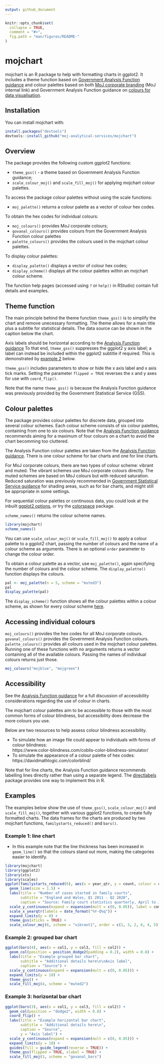 ```yaml
---
output: github_document
---
```


<!-- README.md is generated from README.Rmd. Please edit that file -->

```r
knitr::opts_chunk$set(
  collapse = TRUE,
  comment = "#>",
  fig.path = "man/figures/README-"
)
```

# mojchart

<!-- badges: start -->
<!-- badges: end -->

mojchart is an R package to help with formatting charts in ggplot2. It includes a theme function based on [Government Analysis Function guidance](https://analysisfunction.civilservice.gov.uk/policy-store/data-visualisation-charts/) and colour palettes based on both [MoJ corporate branding](https://intranet.justice.gov.uk/guidance/communications/branding-templates/) (MoJ internal link) and Government Analysis Function guidance on [colours for data visualisation](https://analysisfunction.civilservice.gov.uk/policy-store/data-visualisation-colours-in-charts/).


## Installation

You can install mojchart with:

``` r
install.packages("devtools")
devtools::install_github("moj-analytical-services/mojchart")
```


## Overview

The package provides the following custom ggplot2 functions:\

* `theme_gss()` - a theme based on Government Analysis Function guidance;\
* `scale_colour_moj()` and `scale_fill_moj()` for applying mojchart colour palettes.

To access the package colour palettes without using the scale functions:\

* `moj_palette()` returns a colour palette as a vector of colour hex codes.\

To obtain the hex codes for individual colours:\

* `moj_colours()` provides MoJ corporate colours;\
* `govanal_colours()` provides colours from the Government Analysis Function colour palettes\
* `palette_colours()` provides the colours used in the mojchart colour palettes.\

To display colour palettes:

* `display_palette()` displays a vector of colour hex codes;
* `display_scheme()` displays all the colour palettes within an mojchart colour scheme.

The function help pages (accessed using `?` or `help()` in RStudio) contain full details and examples.


## Theme function

The main principle behind the theme function `theme_gss()` is to simplify the chart and remove unecessary formatting. The theme allows for a main title plus a subtitle for statistical details. The data source can be shown in the caption below the chart.

Axis labels should be horizontal according to the [Analysis Function guidance](https://analysisfunction.civilservice.gov.uk/policy-store/data-visualisation-charts/#section-7)
To that end, `theme_gss()` suppresses the ggplot2 y axis label; a label can instead be included within the ggplot2 subtitle if required. This is demonstrated by [example 2](#example-2-grouped-bar-chart) below.

`theme_gss()` includes parameters to show or hide the x axis label and x axis tick marks. Setting the parameter `flipped = TRUE` reverses the x and y axes for use with `coord_flip()`.

Note that the name `theme_gss()` is because the Analysis Function guidance was previously provided by the Government Statistical Service (GSS).


## Colour palettes

The package provides colour palettes for discrete data, grouped into several colour schemes. Each colour scheme consists of six colour palettes, containing from one to six colours. Note that the [Analysis Function guidance](https://analysisfunction.civilservice.gov.uk/policy-store/data-visualisation-colours-in-charts/#section-5) recommends aiming for a maximum of four colours on a chart to avoid the chart becomming too cluttered.

The Analysis Function colour palettes are taken from the [Analysis Function guidance](https://analysisfunction.civilservice.gov.uk/policy-store/data-visualisation-colours-in-charts/#section-4). There is one colour scheme for bar charts and one for line charts.

For MoJ corporate colours, there are two types of colour scheme: vibrant and muted. The vibrant schemes use MoJ corporate colours directly. The muted schemes are based on MoJ colours but with reduced saturation. Reduced saturation was previously recommended in [Government Statistical Service guidance](https://gss.civilservice.gov.uk/policy-store/introduction-to-data-visualisation/#section-9) for shading areas, such as for bar charts, and might still be appropriate in some settings.

For sequential colour palettes or continuous data, you could look at the inbuilt [ggplot2 options](https://ggplot2-book.org/scale-colour.html), or try the [colorspace](https://cran.r-project.org/web/packages/colorspace/vignettes/colorspace.html) package.

`scheme_names()` returns the colour scheme names.

```r
library(mojchart)
scheme_names()
```

You can use `scale_colour_moj()` or `scale_fill_moj()` to apply a colour palette to a ggplot2 chart, passing the number of colours and the name of a colour scheme as arguments. There is an optional `order` parameter to change the colour order.

To obtain a colour palette as a vector, use `moj_palette()`, again specifying the number of colours and the colour scheme. The `display_palette()` function displays the colours.

```r
pal <- moj_palette(n = 5, scheme = "muted3")
pal
display_palette(pal)
```

The `display_scheme()` function shows all the colour palettes within a colour scheme, as shown for every colour scheme [here](man/additional-documentation/schemes.md).


## Accessing individual colours

`moj_colours()` provides the hex codes for all MoJ corporate colours. `govanal_colours()` provides the Government Analysis Function colours. `palette_colours()` provides all colours used in the mojchart colour palettes. Running one of these functions with no arguments returns a vector containing all of the available colours. Passing the names of individual colours returns just those.

```r
moj_colours("mojblue", "mojgreen")
```


## Accessibility

See the [Analysis Function guidance](https://analysisfunction.civilservice.gov.uk/policy-store/data-visualisation-colours-in-charts/) for a full discussion of accessibility considerations regarding the use of colour in charts.

The mojchart colour palettes aim to be accessible to those with the most common forms of colour blindness, but accessibility does decrease the more colours you use.

Below are two resources to help assess colour blindness accessibility.\

* To simulate how an image file could appear to individuals with forms of colour blindness:\
https://www.color-blindness.com/coblis-color-blindness-simulator/
* To simulate the appearance of a colour palette of hex codes:\
https://davidmathlogic.com/colorblind/

Note that for line charts, the Analysis Function guidance recommends labelling lines directly rather than using a separate legend. The [directlabels](http://directlabels.r-forge.r-project.org/) package provides one way to implement this in R.


## Examples

The examples below show the use of `theme_gss()`, `scale_colour_moj()` and `scale_fill_moj()`, together with various ggplot2 functions, to create fully formatted charts. The data frames for the charts are produced by two mojchart functions, `familystarts_reduced()` and `bars()`.

### Example 1: line chart

* In this example note that the line thickness has been increased in `geom_line()` so that the colours stand out more, making the categories easier to identify.

```r
library(mojchart)
library(ggplot2)
library(xts)
library(scales)
ggplot(familystarts_reduced(6), aes(x = year_qtr, y = count, colour = case_type)) +
  geom_line(size = 1.5) +
  labs(title = "Number of cases started in family courts",
       subtitle = "England and Wales, Q1 2011 - Q2 2020",
       caption = "Source: Family court statistics quarterly, April to June 2020 (table 1)") +
  scale_y_continuous(expand = expansion(mult = c(0, 0.05)), label = comma) +
  scale_x_yearqtr(labels = date_format("%Y-Q%q")) +
  expand_limits(y = 0) +
  theme_gss(xticks = TRUE) +
  scale_colour_moj(6, scheme = "vibrant1", order = c(1, 3, 2, 6, 4, 5))
```

### Example 2: grouped bar chart

```r
ggplot(bars(4), aes(x = col1, y = col3, fill = col2)) +
  geom_col(position = position_dodge2(padding = 0.2), width = 0.8) +
  labs(title = "Example grouped bar chart",
       subtitle = "Additional details here\n\nAxis label",
       caption = "Source") +
  scale_y_continuous(expand = expansion(mult = c(0, 0.05))) +
  expand_limits(y = 10) +
  theme_gss() +
  scale_fill_moj(4, scheme = "muted2")
```

### Example 3: horizontal bar chart

```r
ggplot(bars(3), aes(x = col1, y = col3, fill = col2)) +
  geom_col(position = "dodge2", width = 0.8) +
  coord_flip() +
  labs(title = "Example horizontal bar chart",
       subtitle = "Additional details here\n",
       caption = "Source",
       y = "Axis label") +
  scale_y_continuous(expand = expansion(mult = c(0, 0.05))) +
  expand_limits(y = 10) +
  guides(fill = guide_legend(reverse = TRUE)) +
  theme_gss(flipped = TRUE, xlabel = TRUE) +
  scale_fill_moj(3, scheme = "govanal_bars")
```
